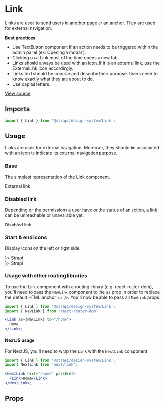 <!--- Link.stories.mdx --->


<Meta title="Design System/Components/Link" component={Link} />

# Link

Links are used to send users to another page or an anchor. They are used for external navigation.

**Best practices**

- Use TextButton component if an action needs to be triggered within the admin panel (ex: Opening a modal ).
- Clicking on a Link most of the time opens a new tab.
- Links should always be used with an icon. If it is an external link, use the ExternalLink icon accordingly.
- Links text should be concise and describe their purpose. Users need to know exactly what they are about to do.
- Use capital letters.

[View source](https://github.com/strapi/design-system/tree/main/packages/strapi-design-system/src/Link)

## Imports

```js
import { Link } from '@strapi/design-system/Link';
```

## Usage

Links are used for external navigation. Moreover, they should be associated with an icon to indicate its external navigation purpose.

### Base

The simplest representation of the Link component.

<Canvas>
  <Story name="base">
    <Stack spacing={5}>
      <Link isExternal href="https://strapi.io/">
        External link
      </Link>
    </Stack>
  </Story>
</Canvas>

### Disabled link

Depending on the permissions a user have or the status of an action, a link can be unreachable or unavailable yet.

<Canvas>
  <Story name="disabled">
    <Stack spacing={5}>
      <Link isExternal href="https://strapi.io/" disabled>
        Disabled link
      </Link>
    </Stack>
  </Story>
</Canvas>

### Start & end icons

Display icons on the left or right side.

<Canvas>
  <Story name="icons">
    <Stack spacing={5}>
      <div>
        <Link isExternal href="https://strapi.io/" startIcon={<Strapi />}>
          Strapi
        </Link>
      </div>
      <div>
        <Link isExternal href="https://strapi.io/" endIcon={<Strapi />}>
          Strapi
        </Link>
      </div>
    </Stack>
  </Story>
</Canvas>

### Usage with other routing libraries

To use the Link component with a routing library (e.g. react-router-dom), you'll need to pass the `NavLink` component to the `as` prop in order to replace the default HTML anchor `<a />`.
You'll now be able to pass all `NavLink` props.

```jsx
import { Link } from '@strapi/design-system/Link';
import { NavLink } from 'react-router-dom';

<Link as={NavLink} to="/home">
  Home
</Link>;
```

#### NextJS usage

For NextJS, you'll need to wrap the `Link` with the `NextLink` component

```jsx
import { Link } from '@strapi/design-system/Link';
import NextLink from 'next/link';

<NextLink href="/home" passHref>
  <Link>Home</Link>
</NextLink>;
```

## Props

<ArgsTable of={Link} />
